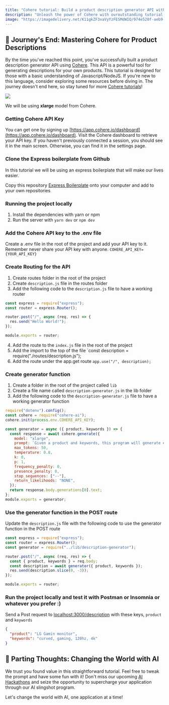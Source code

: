```yaml
---
title: "Cohere tutorial: Build a product description generator API with Cohere"
description: "Unleash the power of Cohere with ouroutstanding tutorial. Learn how to use Cohere for generating compelling product descriptions. Start now!"
image: "https://imagedelivery.net/K11gkZF3xaVyYzFESMdWIQ/974e520f-aeb9-4068-1af2-57d799821f00/full"
---
```


## 🎯 Journey's End: Mastering Cohere for Product Descriptions
By the time you've reached this point, you've successfully built a product description generator API using [Cohere](https://lablab.ai/tech/cohere). This API is a powerful tool for generating descriptions for your own products. This tutorial is designed for those with a basic understanding of Javascript/NodeJS. If you're new to this language, consider exploring some resources before diving in. The journey doesn't end here, so stay tuned for more [Cohere tutorials](https://lablab.ai/t/tech/cohere)!

<Img src="https://storage.googleapis.com/lablab-static-eu/images/tutorials/Product%20description%20generator-.jpg" />

We will be using **xlarge** model from Cohere.

### Getting Cohere API Key

You can get one by signing up [https://app.cohere.io/dashboard](https://app.cohere.io/dashboard). Visit the Cohere dashboard to retrieve your API key. If you haven't previously connected a session, you should see it in the main screen. Otherwise, you can find it in the settings page.

### Clone the Express boilerplate from Github

In this tutorial we will be using an express boilerplate that will make our lives easier.

Copy this repository [Express Boilerplate](https://github.com/nextgrid/product-description-generator-cohere-api/tree/starter) onto your computer and add to your own repositories

### Running the project locally

1.  Install the dependencies with yarn or npm
2.  Run the server with `yarn dev` or `npm dev`

### Add the Cohere API key to the .env file

Create a .env file in the root of the project and add your API key to it. Remember never share your API key with anyone.
`COHERE_API_KEY={YOUR_API_KEY}`

### Create Routing for the API

1.  Create routes folder in the root of the project
2.  Create `description.js` file in the routes folder
3.  Add the following code to the `description.js` file to have a working router

```js
const express = require("express");
const router = express.Router();

router.post("/", async (req, res) => {
  res.send("Hello World!");
});

module.exports = router;
```

4. Add the route to the `index.js` file in the root of the project
5. Add the import to the top of the file `const description = require("./routes/description.js");
6. Add the route under the app.get route `app.use("/", description);`

### Create generator function

1. Create a folder in the root of the project called `lib`
2. Create a file name called `description-generator.js` in the lib folder
3. Add the following code to the `description-generator.js` file to have a working generator function

```js
require("dotenv").config();
const cohere = require("cohere-ai");
cohere.init(process.env.COHERE_API_KEY);

const generator = async ({ product, keywords }) => {
  const response = await cohere.generate({
    model: "xlarge",
    prompt: `Given a product and keywords, this program will generate exciting product descriptions. Here are some examples:\n\nProduct: Monitor\nKeywords: curved, gaming\nExciting Product Description: When it comes to serious gaming, every moment counts. This curved gaming monitor delivers the unprecedented immersion you need to play your best.\n--\nProduct: Surfboard\nKeywords: 6”, matte finish\nExciting Product Description: This 6” surfboard is designed for fun. It\'s a board that almost anyone can pick up, ride, and get psyched on.\n--\nProduct: ${product}\nKeywords: ${keywords}\nExciting Product Description:`,
    max_tokens: 50,
    temperature: 0.8,
    k: 0,
    p: 1,
    frequency_penalty: 0,
    presence_penalty: 0,
    stop_sequences: ["--"],
    return_likelihoods: "NONE",
  });
  return response.body.generations[0].text;
};
module.exports = generator;
```

### Use the generator function in the POST route

Update the `description.js` file with the following code to use the generator function in the POST route

```js
const express = require("express");
const router = express.Router();
const generator = require("../lib/description-generator");

router.post("/", async (req, res) => {
  const { product, keywords } = req.body;
  const description = await generator({ product, keywords });
  res.send(description.slice(0, -3));
});

module.exports = router;
```

### Run the project locally and test it with Postman or Insomnia or whatever you prefer :)

  Send a Post request to [localhost:3000/description](localhost:3000/description) with these keys, `product` and `keywords`

  ```json
  {
    "product": "LG Gamin monitor",
    "keywords": "curved, gaming, 120hz, 4k"
  }
  ```

## 🌟 Parting Thoughts: Changing the World with AI
We trust you found value in this straightforward tutorial. Feel free to tweak the prompt and have some fun with it! Don't miss our upcoming [AI Hackathons](https://lablab.ai/event) and seize the opportunity to supercharge your application through our AI slingshot program. 

Let's change the world with AI, one application at a time!
